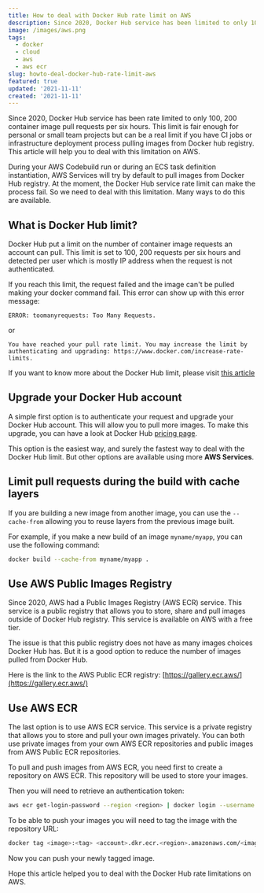 ```yaml
---
title: How to deal with Docker Hub rate limit on AWS
description: Since 2020, Docker Hub service has been limited to only 100, 200 container image pull requests per six hours. This article will help you to deal with this limitation on AWS.
image: /images/aws.png
tags:
  - docker
  - cloud
  - aws
  - aws ecr
slug: howto-deal-docker-hub-rate-limit-aws
featured: true
updated: '2021-11-11'
created: '2021-11-11'
---
```


Since 2020, Docker Hub service has been rate limited to only 100, 200 container image pull requests per six hours. This limit is fair enough for personal or small team projects but can be a real limit if you have CI jobs or infrastructure deployment process pulling images from Docker hub registry. This article will help you to deal with this limitation on AWS.

During your AWS Codebuild run or during an ECS task definition instantiation, AWS Services will try by default to pull images from Docker Hub registry. At the moment, the Docker Hub service rate limit can make the process fail. So we need to deal with this limitation. Many ways to do this are available.

## What is Docker Hub limit?

Docker Hub put a limit on the number of container image requests an account can pull. This limit is set to 100, 200 requests per six hours and detected per user which is mostly IP address when the request is not authenticated.

If you reach this limit, the request failed and the image can't be pulled making your docker command fail. This error can show up with this error message:

```
ERROR: toomanyrequests: Too Many Requests.
```

or

```
You have reached your pull rate limit. You may increase the limit by authenticating and upgrading: https://www.docker.com/increase-rate-limits.
```

If you want to know more about the Docker Hub limit, please visit [this article](https://docs.docker.com/docker-hub/download-rate-limit/)

## Upgrade your Docker Hub account

A simple first option is to authenticate your request and upgrade your Docker Hub account. This will allow you to pull more images. To make this upgrade, you can have a look at Docker Hub [pricing page](https://www.docker.com/pricing).

This option is the easiest way, and surely the fastest way to deal with the Docker Hub limit. But other options are available using more **AWS Services**.

## Limit pull requests during the build with cache layers

If you are building a new image from another image, you can use the `--cache-from` allowing you to reuse layers from the previous image built.

For example, if you make a new build of an image `myname/myapp`, you can use the following command:

```bash
docker build --cache-from myname/myapp .
```

## Use AWS Public Images Registry

Since 2020, AWS had a Public Images Registry (AWS ECR) service. This service is a public registry that allows you to store, share and pull images outside of Docker Hub registry. This service is available on AWS with a free tier.

The issue is that this public registry does not have as many images choices Docker Hub has. But it is a good option to reduce the number of images pulled from Docker Hub.

Here is the link to the AWS Public ECR registry: [https://gallery.ecr.aws/](https://gallery.ecr.aws/)

## Use AWS ECR

The last option is to use AWS ECR service. This service is a private registry that allows you to store and pull your own images privately. You can both use private images from your own AWS ECR repositories and public images from AWS Public ECR repositories.

To pull and push images from AWS ECR, you need first to create a repository on AWS ECR. This repository will be used to store your images.

Then you will need to retrieve an authentication token:

```bash
aws ecr get-login-password --region <region> | docker login --username AWS --password-stdin <account>.dkr.ecr.<region>.amazonaws.com
```

To be able to push your images you will need to tag the image with the repository URL:

```bash
docker tag <image>:<tag> <account>.dkr.ecr.<region>.amazonaws.com/<image>:<tag>
```

Now you can push your newly tagged image.

Hope this article helped you to deal with the Docker Hub rate limitations on AWS.
